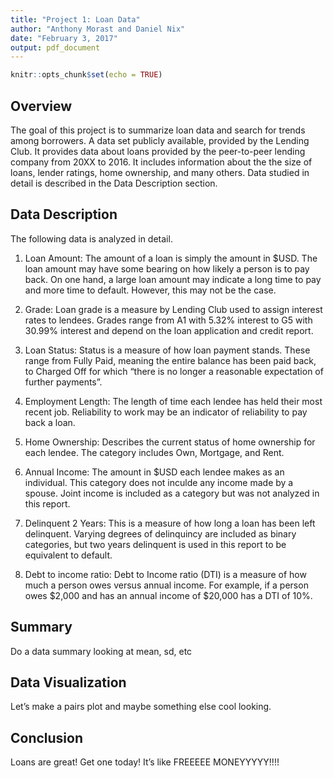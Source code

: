 ```yaml
---
title: "Project 1: Loan Data"
author: "Anthony Morast and Daniel Nix"
date: "February 3, 2017"
output: pdf_document
---
```


```r
knitr::opts_chunk$set(echo = TRUE)
```

## Overview

The goal of this project is to summarize loan data and search for trends among borrowers. 
A data set publicly available, provided by the Lending Club.
It provides data about loans provided by the peer-to-peer lending company from 20XX to 2016.
It includes information about the the size of loans, lender ratings, home ownership, and many others. 
Data studied in detail is described in the Data Description section.



## Data Description
The following data is analyzed in detail.

1. Loan Amount: The amount of a loan is simply the amount in $USD. The loan amount may have some bearing on how likely a person is to pay back. On one hand, a large loan amount may indicate a long time to pay and more time to default. However, this may not be the case.  

2. Grade: Loan grade is a measure by Lending Club used to assign interest rates to lendees. Grades range from A1 with 5.32% interest to G5 with 30.99% interest and depend on the loan application and credit report.

3. Loan Status: Status is a measure of how loan payment stands. These range from Fully Paid, meaning the entire balance has been paid back, to Charged Off for which "there is no longer a reasonable expectation of further payments". 

4. Employment Length: The length of time each lendee has held their most recent job. Reliability to work may be an indicator of reliability to pay back a loan.

5. Home Ownership: Describes the current status of home ownership for each lendee. The category includes Own, Mortgage, and Rent. 

6. Annual Income: The amount in $USD each lendee makes as an individual. This category does not inculde any income made by a spouse. Joint income is included as a category but was not analyzed in this report.

7. Delinquent 2 Years: This is a measure of how long a loan has been left delinquent. Varying degrees of delinquincy are included as binary categories, but two years delinquent is used in this report to be equivalent to default.

8. Debt to income ratio: Debt to Income ratio (DTI) is a measure of how much a person owes versus annual income. For example, if a person owes $2,000 and has an annual income of $20,000 has a DTI of 10%.

## Summary
Do a data summary looking at mean, sd, etc

## Data Visualization
Let's make a pairs plot and maybe something else cool looking.

## Conclusion
Loans are great! Get one today! It's like FREEEEE MONEYYYYY!!!!
